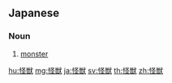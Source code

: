 {{also|怪獸|怪兽}}
==Japanese==
{{ja-kanjitab|かい|じゅう|yomi=o}}

===Noun===
{{ja-noun|かいじゅう|kyu=怪獸}}

# [[monster]]

[[hu:怪獣]]
[[mg:怪獣]]
[[ja:怪獣]]
[[sv:怪獣]]
[[th:怪獣]]
[[zh:怪獣]]